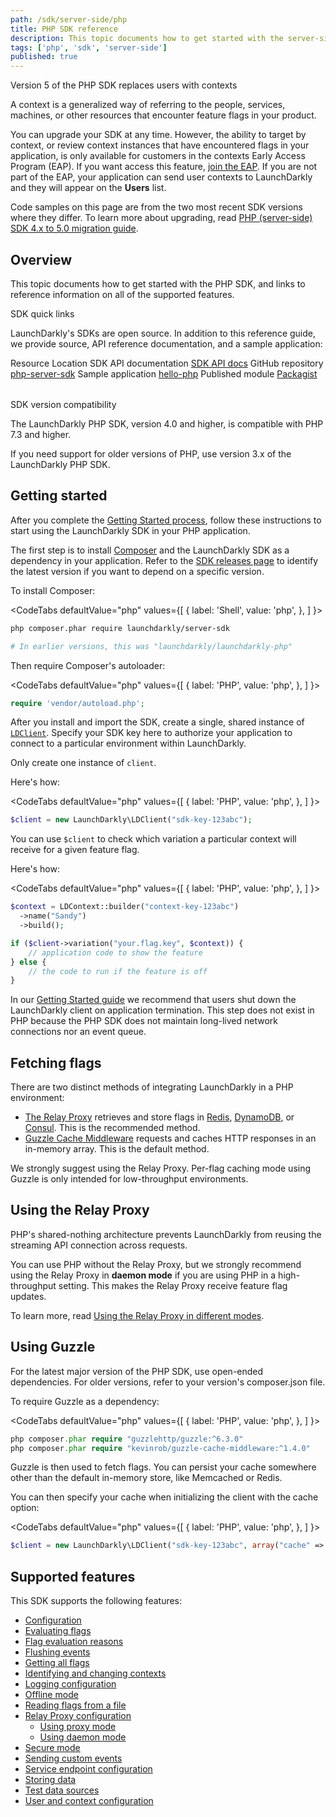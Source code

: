 ```yaml
---
path: /sdk/server-side/php
title: PHP SDK reference
description: This topic documents how to get started with the server-side PHP SDK, and links to reference information on all of the supported features.
tags: ['php', 'sdk', 'server-side']
published: true
---
```


<Callout intent="info">
<CalloutTitle>Version 5 of the PHP SDK replaces users with contexts</CalloutTitle>
<CalloutDescription>

A context is a generalized way of referring to the people, services, machines, or other resources that encounter feature flags in your product.

You can upgrade your SDK at any time. However, the ability to target by context, or review context instances that have encountered flags in your application, is only available for customers in the contexts Early Access Program (EAP). If you want access this feature, [join the EAP](https://launchdarkly.com/eap). If you are not part of the EAP, your application can send user contexts to LaunchDarkly and they will appear on the **Users** list.

Code samples on this page are from the two most recent SDK versions where they differ. To learn more about upgrading, read [PHP (server-side) SDK 4.x to 5.0 migration guide](/sdk/server-side/php/migration-4-to-5).

</CalloutDescription>
</Callout>

## Overview

This topic documents how to get started with the PHP SDK, and links to reference information on all of the supported features.

<Callout intent="primary">
<CalloutTitle>SDK quick links</CalloutTitle>
<CalloutDescription>

LaunchDarkly's SDKs are open source. In addition to this reference guide, we provide source, API reference documentation, and a sample application:

<Table>
  <TableHeader>
    <TableHeadCell>Resource</TableHeadCell>
    <TableHeadCell>Location</TableHeadCell>
  </TableHeader>
  <TableBody>
    <TableRow>
      <TableCell>SDK API documentation</TableCell>
      <TableCell><a href="https://launchdarkly.github.io/php-server-sdk/">SDK API docs</a></TableCell>
    </TableRow>
    <TableRow>
      <TableCell>GitHub repository</TableCell>
      <TableCell><a href="https://github.com/launchdarkly/php-server-sdk">php-server-sdk</a></TableCell>
    </TableRow>
    <TableRow>
      <TableCell>Sample application</TableCell>
      <TableCell><a href="https://github.com/launchdarkly/hello-php">hello-php</a></TableCell>
    </TableRow>
    <TableRow>
      <TableCell>Published module</TableCell>
      <TableCell><a href="https://packagist.org/packages/launchdarkly/server-sdk">Packagist</a></TableCell>
    </TableRow>
  </TableBody>
</Table>

</CalloutDescription>
</Callout>

<Callout intent="info">
<CalloutTitle>SDK version compatibility</CalloutTitle>
<CalloutDescription>

The LaunchDarkly PHP SDK, version 4.0 and higher, is compatible with PHP 7.3 and higher.

If you need support for older versions of PHP, use version 3.x of the LaunchDarkly PHP SDK.

</CalloutDescription>
</Callout>

## Getting started

After you complete the [Getting Started process](/home/getting-started), follow these instructions to start using the LaunchDarkly SDK in your PHP application.

The first step is to install [Composer](https://getcomposer.org/) and the LaunchDarkly SDK as a dependency in your application. Refer to the [SDK releases page](https://github.com/launchdarkly/php-server-sdk/releases) to identify the latest version if you want to depend on a specific version.

To install Composer:

<CodeTabs
  defaultValue="php"
  values={[
    { label: 'Shell', value: 'php', },
  ]
}>
<CodeTabItem value="php">

```bash
php composer.phar require launchdarkly/server-sdk

# In earlier versions, this was "launchdarkly/launchdarkly-php"
```

</CodeTabItem>
</CodeTabs>

Then require Composer's autoloader:

<CodeTabs
  defaultValue="php"
  values={[
    { label: 'PHP', value: 'php', },
  ]
}>
<CodeTabItem value="php">

```php
require 'vendor/autoload.php';
```

</CodeTabItem>
</CodeTabs>

After you install and import the SDK, create a single, shared instance of [`LDClient`](http://launchdarkly.github.io/php-server-sdk/classes/LaunchDarkly-LDClient.html). Specify your SDK key here to authorize your application to connect to a particular environment within LaunchDarkly.

Only create one instance of `client`.

Here's how:

<CodeTabs
  defaultValue="php"
  values={[
    { label: 'PHP', value: 'php', },
  ]
}>
<CodeTabItem value="php">

```php
$client = new LaunchDarkly\LDClient("sdk-key-123abc");
```

</CodeTabItem>
</CodeTabs>

You can use `$client` to check which variation a particular context will receive for a given feature flag.

Here's how:

<CodeTabs
  defaultValue="php"
  values={[
    { label: 'PHP', value: 'php', },
  ]
}>
<CodeTabItem value="php">

```php
$context = LDContext::builder("context-key-123abc")
  ->name("Sandy")
  ->build();

if ($client->variation("your.flag.key", $context)) {
    // application code to show the feature
} else {
    // the code to run if the feature is off
}
```

</CodeTabItem>
</CodeTabs>

In our [Getting Started guide](/home/getting-started) we recommend that users shut down the LaunchDarkly client on application termination. This step does not exist in PHP because the PHP SDK does not maintain long-lived network connections nor an event queue.

## Fetching flags

There are two distinct methods of integrating LaunchDarkly in a PHP environment:

- [The Relay Proxy](/home/relay-proxy) retrieves and store flags in [Redis](/sdk/features/storing-data/redis), [DynamoDB](/sdk/features/storing-data/dynamodb), or [Consul](/sdk/features/storing-data/consul). This is the recommended method.
- [Guzzle Cache Middleware](https://github.com/Kevinrob/guzzle-cache-middleware) requests and caches HTTP responses in an in-memory array. This is the default method.

We strongly suggest using the Relay Proxy. Per-flag caching mode using Guzzle is only intended for low-throughput environments.

## Using the Relay Proxy

PHP's shared-nothing architecture prevents LaunchDarkly from reusing the streaming API connection across requests.

You can use PHP without the Relay Proxy, but we strongly recommend using the Relay Proxy in **daemon mode** if you are using PHP in a high-throughput setting. This makes the Relay Proxy receive feature flag updates.

To learn more, read [Using the Relay Proxy in different modes](/home/relay-proxy/using#using-the-relay-proxy-in-different-modes).

## Using Guzzle

For the latest major version of the PHP SDK, use open-ended dependencies. For older versions, refer to your version's composer.json file.

To require Guzzle as a dependency:

<CodeTabs
  defaultValue="php"
  values={[
    { label: 'PHP', value: 'php', },
  ]
}>
<CodeTabItem value="php">

```php
php composer.phar require "guzzlehttp/guzzle:^6.3.0"
php composer.phar require "kevinrob/guzzle-cache-middleware:^1.4.0"
```

</CodeTabItem>
</CodeTabs>

Guzzle is then used to fetch flags. You can persist your cache somewhere other than the default in-memory store, like Memcached or Redis.

You can then specify your cache when initializing the client with the cache option:

<CodeTabs
  defaultValue="php"
  values={[
    { label: 'PHP', value: 'php', },
  ]
}>
<CodeTabItem value="php">

```php
$client = new LaunchDarkly\LDClient("sdk-key-123abc", array("cache" => $cacheStorage));
```

</CodeTabItem>
</CodeTabs>

## Supported features

This SDK supports the following features:

* [Configuration](/sdk/features/config#php)
* [Evaluating flags](/sdk/features/evaluating#php)
* [Flag evaluation reasons](/sdk/features/evaluation-reasons#php)
* [Flushing events](/sdk/features/flush#php)
* [Getting all flags](/sdk/features/all-flags#php)
* [Identifying and changing contexts](/sdk/features/identify#php)
* [Logging configuration](/sdk/features/logging#php)
* [Offline mode](/sdk/features/offline-mode#php)
* [Reading flags from a file](/sdk/features/flags-from-files#php)
* [Relay Proxy configuration](/sdk/features/relay-proxy-configuration)
  * [Using proxy mode](/sdk/features/relay-proxy-configuration/proxy-mode#php)
  * [Using daemon mode](/sdk/features/relay-proxy-configuration/daemon-mode#php)
* [Secure mode](/sdk/features/secure-mode#php)
* [Sending custom events](/sdk/features/events#php)
* [Service endpoint configuration](/sdk/features/service-endpoint-configuration#php)
* [Storing data](/sdk/features/storing-data#nodejs-server-side)
* [Test data sources](/sdk/features/test-data-sources#php)
* [User and context configuration](/sdk/features/user-context-config#php)
